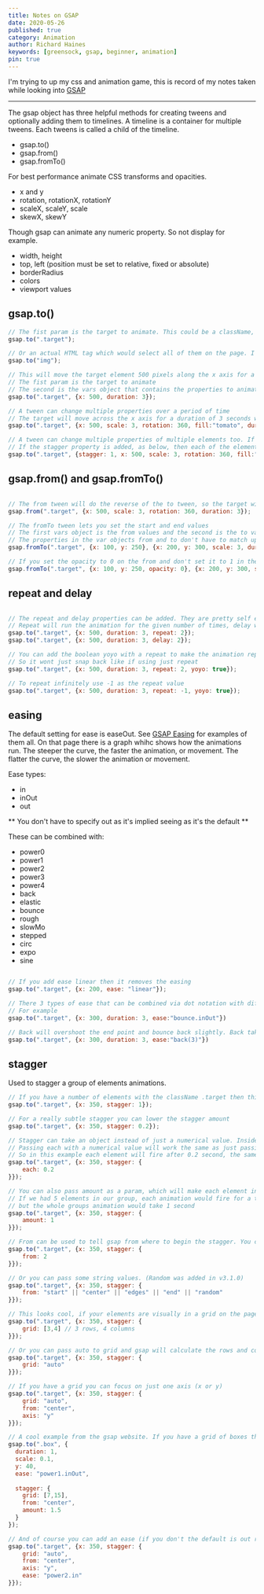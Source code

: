 ```yaml
---
title: Notes on GSAP
date: 2020-05-26
published: true
category: Animation
author: Richard Haines
keywords: [greensock, gsap, beginner, animation]
pin: true
---
```


I'm trying to up my css and animation game, this is record of my notes taken while looking into [GSAP](https://greensock.com/gsap/)

--------------------------

The gsap object has three helpful methods for creating tweens and optionally adding them to timelines. A timeline is a container for multiple tweens. Each tweens is called a child of the timeline.

- gsap.to()
- gsap.from()
- gsap.fromTo()

For best performance animate CSS transforms and opacities.
- x and y
- rotation, rotationX, rotationY
- scaleX, scaleY, scale
- skewX, skewY

Though gsap can animate any numeric property. So not display for example.
- width, height
- top, left (position must be set to relative, fixed or absolute)
- borderRadius
- colors
- viewport values

## gsap.to()

``` js
// The fist param is the target to animate. This could be a className, which would specifically target any element with that className applied.
gsap.to(".target");

// Or an actual HTML tag which would select all of them on the page. I guess a ref could be used in React
gsap.to("img");

// This will move the target element 500 pixels along the x axis for a duration of 3 seconds (the default duration is 500ms, if not set)
// The fist param is the target to animate
// The second is the vars object that contains the properties to animate
gsap.to(".target", {x: 500, duration: 3});

// A tween can change multiple properties over a period of time
// The target will move across the x axis for a duration of 3 seconds while scaling up 3 times its size, rotating a full 360 degrees and changing its colour to tomato
gsap.to(".target", {x: 500, scale: 3, rotation: 360, fill:"tomato", duration: 3});

// A tween can change multiple properties of multiple elements too. If multiple elements have the className .target then all three would move the same as declared above
// If the stagger property is added, as below, then each of the elements animations would fire off with a 1 second delay between them
gsap.to(".target", {stagger: 1, x: 500, scale: 3, rotation: 360, fill:"tomato", duration: 3});

```

## gsap.from() and gsap.fromTo()

``` js

// The from tween will do the reverse of the to tween, so the target will start at x: 500 and have a scale of 3 but will spin 360 and shrink while returning to the original position on the page taking a duration of 3 seconds
gsap.from(".target", {x: 500, scale: 3, rotation: 360, duration: 3});

// The fromTo tween lets you set the start and end values
// The first vars object is the from values and the second is the to values
// The properties in the var objects from and to don't have to match up
gsap.fromTo(".target", {x: 100, y: 250}, {x: 200, y: 300, scale: 3, duration: 2})

// If you set the opacity to 0 on the from and don't set it to 1 in the to then it wont appear as it doesn't know that you want to animate it to opacity 1
gsap.fromTo(".target", {x: 100, y: 250, opacity: 0}, {x: 200, y: 300, scale: 3, duration: 2})

```

## repeat and delay

``` js

// The repeat and delay properties can be added. They are pretty self explanatory.
// Repeat will run the animation for the given number of times, delay will delay the animation for the given number of seconds
gsap.to(".target", {x: 500, duration: 3, repeat: 2});
gsap.to(".target", {x: 500, duration: 3, delay: 2});

// You can add the boolean yoyo with a repeat to make the animation repeat the given number of times in a yoyo motion. 
// So it wont just snap back like if using just repeat
gsap.to(".target", {x: 500, duration: 3, repeat: 2, yoyo: true});

// To repeat infinitely use -1 as the repeat value
gsap.to(".target", {x: 500, duration: 3, repeat: -1, yoyo: true});

```

## easing

The default setting for ease is easeOut. See [GSAP Easing](https://greensock.com/docs/v2/Easing) for examples of them all. On that page there is a graph whihc shows how the animations run. The steeper the curve, the faster the animation, or movement. The flatter the curve, the slower the animation or movement.

Ease types: 
- in
- inOut
- out

** You don't have to specify out as it's implied seeing as it's the default **

These can be combined with: 
- power0
- power1
- power2
- power3
- power4
- back
- elastic
- bounce
- rough
- slowMo
- stepped
- circ
- expo
- sine

``` js

// If you add ease linear then it removes the easing
gsap.to(".target", {x: 200, ease: "linear"});

// There 3 types of ease that can be combined via dot notation with different types of animation, causing different effects
// For example
gsap.to(".target", {x: 300, duration: 3, ease:"bounce.inOut"})

// Back will overshoot the end point and bounce back slightly. Back takes a function param which specifies how much it will overshoot the end point and bounce back again
gsap.to(".target", {x: 300, duration: 3, ease:"back(3)"})


```

## stagger

Used to stagger a group of elements animations.

``` js
// If you have a number of elements with the className .target then this will stagger the animations 1 second apart
gsap.to(".target", {x: 350, stagger: 1});

// For a really subtle stagger you can lower the stagger amount
gsap.to(".target", {x: 350, stagger: 0.2});

// Stagger can take an object instead of just a numerical value. Inside this object you can pass some params
// Passing each with a numerical value will work the same as just passing a numerical value to stagger. 
// So in this example each element will fire after 0.2 second, the same as the above implementation
gsap.to(".target", {x: 350, stagger: {
    each: 0.2
}});

// You can also pass amount as a param, which will make each element in the group share the numerical value.
// If we had 5 elements in our group, each animation would fire for a total of 1 second, so the gap in between would be shorter 
// but the whole groups animation would take 1 second
gsap.to(".target", {x: 350, stagger: {
    amount: 1
}});

// From can be used to tell gsap from where to begin the stagger. You can pass the array position
gsap.to(".target", {x: 350, stagger: {
    from: 2
}});

// Or you can pass some string values. (Random was added in v3.1.0)
gsap.to(".target", {x: 350, stagger: {
    from: "start" || "center" || "edges" || "end" || "random"
}});

// This looks cool, if your elements are visually in a grid on the page you can pass grid as a param, indicating how many rows and columns there are. 
gsap.to(".target", {x: 350, stagger: {
    grid: [3,4] // 3 rows, 4 columns
}});

// Or you can pass auto to grid and gsap will calculate the rows and columns using element.getBoundingClientRect()
gsap.to(".target", {x: 350, stagger: {
    grid: "auto"
}});

// If you have a grid you can focus on just one axis (x or y)
gsap.to(".target", {x: 350, stagger: {
    grid: "auto",
    from: "center",
    axis: "y"
}});

// A cool example from the gsap website. If you have a grid of boxes then you can make them fall away from the center
gsap.to(".box", {
  duration: 1,
  scale: 0.1,
  y: 40,
  ease: "power1.inOut",
  
  stagger: {
    grid: [7,15],
    from: "center",
    amount: 1.5
  }
});

// And of course you can add an ease (if you don't the default is out remember) that distributes the start times of the animations
gsap.to(".target", {x: 350, stagger: {
    grid: "auto",
    from: "center",
    axis: "y",
    ease: "power2.in"
}});
```